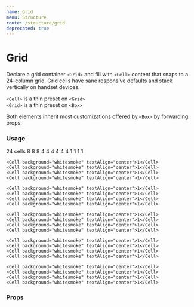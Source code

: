 ```yaml
---
name: Grid
menu: Structure
route: /structure/grid
deprecated: true
---
```



# Grid

Declare a grid container `<Grid>` and fill with `<Cell>` content that snaps to a 24-column grid. Grid cells have sane responsive defaults and stack vertically on handset devices.

`<Cell>` is a thin preset on `<Grid>`<br />
`<Grid>` is a thin preset on `<Box>`

Both elements inherit most customizations offered by [`<Box>`](/structure/box) by forwarding props.

### Usage

<Playground>
  <Grid margin={{ bottom: 2 }}>
    <Cell span={24} background="purple-400" textAlign="center" padding>
      24 cells
    </Cell>
  </Grid>
    <Grid margin={{ bottom: 2 }}>
    <Cell span={8} background="lightpink" textAlign="center" padding>
      8
    </Cell>
    <Cell span={8} background="lightpink" textAlign="center" padding>
      8
    </Cell>
    <Cell span={8} background="lightpink" textAlign="center" padding>
      8
    </Cell>
  </Grid>
    <Grid margin={{ bottom: 2 }}>
    <Cell span={4} background="tomato" textAlign="center" padding={1}>
      4
    </Cell>
    <Cell span={4} background="tomato" textAlign="center" padding>
      4
    </Cell>
    <Cell span={4} background="tomato" textAlign="center" padding>
      4
    </Cell>
    <Cell span={4} background="tomato" textAlign="center" padding={1}>
      4
    </Cell>
    <Cell span={4} background="tomato" textAlign="center" padding>
      4
    </Cell>
    <Cell span={4} background="tomato" textAlign="center" padding>
      4
    </Cell>
  </Grid>
  <Grid>
    <Cell background="whitesmoke" textAlign="center">1</Cell>
    <Cell background="whitesmoke" textAlign="center">1</Cell>
    <Cell background="whitesmoke" textAlign="center">1</Cell>
    <Cell background="whitesmoke" textAlign="center">1</Cell>

    <Cell background="whitesmoke" textAlign="center">1</Cell>
    <Cell background="whitesmoke" textAlign="center">1</Cell>
    <Cell background="whitesmoke" textAlign="center">1</Cell>
    <Cell background="whitesmoke" textAlign="center">1</Cell>

    <Cell background="whitesmoke" textAlign="center">1</Cell>
    <Cell background="whitesmoke" textAlign="center">1</Cell>
    <Cell background="whitesmoke" textAlign="center">1</Cell>
    <Cell background="whitesmoke" textAlign="center">1</Cell>

    <Cell background="whitesmoke" textAlign="center">1</Cell>
    <Cell background="whitesmoke" textAlign="center">1</Cell>
    <Cell background="whitesmoke" textAlign="center">1</Cell>
    <Cell background="whitesmoke" textAlign="center">1</Cell>

    <Cell background="whitesmoke" textAlign="center">1</Cell>
    <Cell background="whitesmoke" textAlign="center">1</Cell>
    <Cell background="whitesmoke" textAlign="center">1</Cell>
    <Cell background="whitesmoke" textAlign="center">1</Cell>

    <Cell background="whitesmoke" textAlign="center">1</Cell>
    <Cell background="whitesmoke" textAlign="center">1</Cell>
    <Cell background="whitesmoke" textAlign="center">1</Cell>
    <Cell background="whitesmoke" textAlign="center">1</Cell>

  </Grid>
</Playground>

### Props

<Props of={Grid} />
